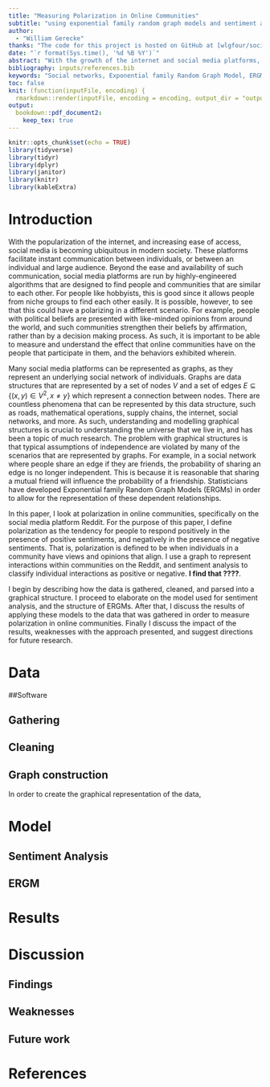 ```yaml
---
title: "Measuring Polarization in Online Communities"
subtitle: "using exponential family random graph models and sentiment analysis"
author:
  - "William Gerecke"
thanks: "The code for this project is hosted on GitHub at [wlgfour/social_networks](https://github.com/wlgfour/social_networks)"
date: "`r format(Sys.time(), '%d %B %Y')`"
abstract: "With the growth of the internet and social media platforms, it is increasingly easy for communities of like-minded people to form. This can be good, but often results in people strengthening beliefs by affirmation rather than by a decision making process. In this paper, I use Exponential Random Graph Models and sentiment analysis to measure polarization in online communities, specifically on the site Reddit. **I find that ???**. As such, it is important for companies that make social media sites as well as individuals using the sites to consider the impact of forming homogeneous communities in the future. \\par \\textbf {Keywords:} Social networks, Exponential family Random Graph Model, ERGM, Polarization, Sentiment analysis"
bibliography: inputs/references.bib
keywords: "Social networks, Exponential family Random Graph Model, ERGM, Polarization, Sentiment analysis"
toc: false
knit: (function(inputFile, encoding) {
  rmarkdown::render(inputFile, encoding = encoding, output_dir = "outputs/report") })
output:
  bookdown::pdf_document2:
    keep_tex: true
---
```


```r
knitr::opts_chunk$set(echo = TRUE)
library(tidyverse)
library(tidyr)
library(dplyr)
library(janitor)
library(knitr)
library(kableExtra)
```

\newpage
\tableofcontents 

\newpage
# Introduction

With the popularization of the internet, and increasing ease of access, social media is becoming ubiquitous in modern society. These platforms facilitate instant communication between individuals, or between an individual and large audience. Beyond the ease and availability of such communication, social media platforms are run by highly-engineered algorithms that are designed to find people and communities that are similar to each other. For people like hobbyists, this is good since it allows people from niche groups to find each other easily. It is possible, however, to see that this could have a polarizing in a different scenario. For example, people with political beliefs are presented with like-minded opinions from around the world, and such communities strengthen their beliefs by affirmation, rather than by a decision making process. As such, it is important to be able to measure and understand the effect that online communities have on the people that participate in them, and the behaviors exhibited wherein.

Many social media platforms can be represented as graphs, as they represent an underlying social network of individuals. Graphs are data structures that are represented by a set of nodes $V$ and a set of edges $E\subseteq\{(x,y)\in V^2,x\not=y\}$ which represent a connection between nodes. There are countless phenomena that can be represented by this data structure, such as roads, mathematical operations, supply chains, the internet, social networks, and more. As such, understanding and modelling graphical structures is crucial to understanding the universe that we live in, and has been a topic of much research. The problem with graphical structures is that typical assumptions of independence are violated by many of the scenarios that are represented by graphs. For example, in a social network where people share an edge if they are friends, the probability of sharing an edge is no longer independent. This is because it is reasonable that sharing a mutual friend will influence the probability of a friendship. Statisticians have developed Exponential family Random Graph Models (ERGMs) in order to allow for the representation of these dependent relationships.

In this paper, I look at polarization in online communities, specifically on the social media platform Reddit. For the purpose of this paper, I define polarization as the tendency for people to respond positively in the presence of positive sentiments, and negatively in the presence of negative sentiments. That is, polarization is defined to be when individuals in a community have views and opinions that align. I use a graph to represent interactions within communities on the Reddit, and sentiment analysis to classify individual interactions as positive or negative. **I find that ????**.

I begin by describing how the data is gathered, cleaned, and parsed into a graphical structure. I proceed to elaborate on the model used for sentiment analysis, and the structure of ERGMs. After that, I discuss the results of applying these models to the data that was gathered in order to measure polarization in online communities. Finally I discuss the impact of the results, weaknesses with the approach presented, and suggest directions for future research.


# Data
##Software


## Gathering

## Cleaning

## Graph construction

In order to create the graphical representation of the data, 



# Model
## Sentiment Analysis

## ERGM



# Results



# Discussion
## Findings

## Weaknesses

## Future work


\newpage
# References
<div id="refs"></div>





